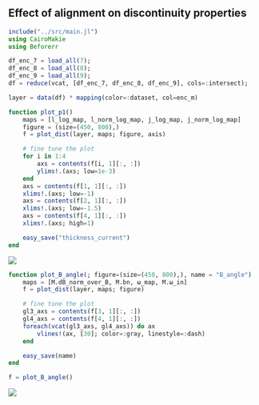 ## Effect of alignment on discontinuity properties

```julia
include("../src/main.jl")
using CairoMakie
using Beforerr

df_enc_7 = load_all(7);
df_enc_8 = load_all(8);
df_enc_9 = load_all(9);
df = reduce(vcat, [df_enc_7, df_enc_8, df_enc_9], cols=:intersect);
```

```julia
layer = data(df) * mapping(color=:dataset, col=enc_m)

function plot_p1()
    maps = [l_log_map, l_norm_log_map, j_log_map, j_norm_log_map]
    figure = (size=(450, 800),)
    f = plot_dist(layer, maps; figure, axis)

    # fine tune the plot
    for i in 1:4
        axs = contents(f[i, 1][:, :])
        ylims!.(axs; low=1e-3)
    end
    axs = contents(f[1, 1][:, :])
    xlims!.(axs; low=-1)
    axs = contents(f[2, 1][:, :])
    xlims!.(axs; low=-1.5)
    axs = contents(f[4, 1][:, :])
    xlims!.(axs; high=1)

    easy_save("thickness_current")
end
```

![](../figures/thickness_current.png)

```julia
function plot_B_angle(; figure=(size=(450, 800),), name = "B_angle")
    maps = [M.dB_norm_over_B, M.bn, ω_map, M.ω_in]
    f = plot_dist(layer, maps; figure)

    # fine tune the plot
    gl3_axs = contents(f[3, 1][:, :])
    gl4_axs = contents(f[4, 1][:, :])
    foreach(vcat(gl3_axs, gl4_axs)) do ax
        vlines!(ax, [30]; color=:gray, linestyle=:dash)
    end

    easy_save(name)
end

f = plot_B_angle()
```

![](../figures/B_angle.png)